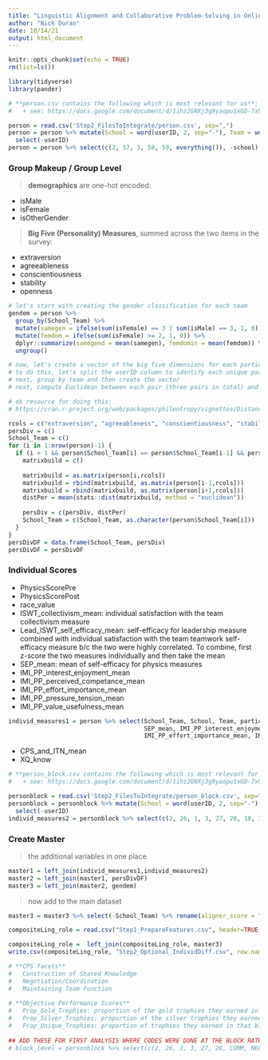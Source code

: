 ```yaml
---
title: "Linguistic Alignment and Collaborative Problem-Solving in Online and Team-Based Interactions - SPLIT-LEVEL ALL BLOCKS"
author: "Nick Duran"
date: 10/14/21
output: html_document
---
```


```r
knitr::opts_chunk$set(echo = TRUE)
rm(list=ls())
```

```r
library(tidyverse)
library(pander)
```


```r
# **person.csv contains the following which is most relevant for us**:
#   + see: https://docs.google.com/document/d/1ihz2GNXj3g9yaopu1xGD-7x9CEW9qwwCRkWE98o_9rM/edit#

person = read.csv('Step2_FilesToIntegrate/person.csv', sep=",") 
person = person %>% mutate(School = word(userID, 2, sep="-"), Team = word(userID, 3, sep="-"), participant = word(userID, 4, sep="-")) %>%
  select(-userID)
person = person %>% select(c(2, 57, 1, 58, 59, everything()), -school) %>% rename(School_Team = "team")

```

### Group Makeup / Group Level

> **demographics** are one-hot encoded:

  * isMale
  * isFemale
  * isOtherGender

> **Big Five (Personality) Measures**, summed across the two items in the survey:

  * extraversion
  * agreeableness
  * conscientiousness
  * stability
  * openness

```r
# let's start with creating the gender classification for each team
gendem = person %>% 
  group_by(School_Team) %>% 
  mutate(samegen = ifelse(sum(isFemale) == 3 | sum(isMale) == 3, 1, 0)) %>%
  mutate(femdom = ifelse(sum(isFemale) >= 2, 1, 0)) %>%
  dplyr::summarize(samegend = mean(samegen), femdomin = mean(femdom)) %>% 
  ungroup()
```

```r
# now, let's create a vector of the big five dimensions for each participant within a team and compute the Euclidean distance 
# to do this, let's split the userID column to identify each unique participant [might not be necessary at all]
# next, group by team and then create the vector
# next, compute Euclidean between each pair (three pairs in total) and then get the average score

# ok resource for doing this:
# https://cran.r-project.org/web/packages/philentropy/vignettes/Distances.html

rcols = c("extraversion", "agreeableness", "conscientiousness", "stability", "openness")
persDiv = c()
School_Team = c()
for (i in 1:nrow(person)-1) {
  if (i > 1 && person$School_Team[i] == person$School_Team[i-1] && person$School_Team[i] == person$School_Team[i+1]) {
    matrixbuild = c()
    
    matrixbuild = as.matrix(person[i,rcols]) 
    matrixbuild = rbind(matrixbuild, as.matrix(person[i-1,rcols]))
    matrixbuild = rbind(matrixbuild, as.matrix(person[i+1,rcols]))
    distPer = mean(stats::dist(matrixbuild, method = "euclidean")) 
    
    persDiv = c(persDiv, distPer)
    School_Team = c(School_Team, as.character(person$School_Team[i]))
  }
}
persDivDF = data.frame(School_Team, persDiv)
persDivDF = persDivDF

```

### Individual Scores

  * PhysicsScorePre
  * PhysicsScorePost
  * race_value
  * ISWT_collectivism_mean: individual satisfaction with the team collectivism measure
  * Lead_ISWT_self_efficacy_mean: self-efficacy for leadership measure combined with individual satisfaction with the team teamwork self-efficacy measure b/c the two were highly correlated. To combine, first z-score the two measures individually and then take the mean
  * SEP_mean: mean of self-efficacy for physics measures
  * IMI_PP_interest_enjoyment_mean
  * IMI_PP_perceived_competance_mean
  * IMI_PP_effort_importance_mean
  * IMI_PP_pressure_tension_mean
  * IMI_PP_value_usefulness_mean 

```r
individ_measures1 = person %>% select(School_Team, School, Team, participant, PhysicsScorePre, PhysicsScorePost, raceValue, ISWT_collectivism_mean, Lead_ISWT_self_efficacy_mean,
                                      SEP_mean, IMI_PP_interest_enjoyment_mean, IMI_PP_perceived_competance_mean, 
                                      IMI_PP_effort_importance_mean, IMI_PP_pressure_tension_mean, IMI_PP_value_usefulness_mean)
```

  * CPS_and_ITN_mean
  * XQ_know

```r
# **person_block.csv contains the following which is most relevant for us**:
#   + see: https://docs.google.com/document/d/1ihz2GNXj3g9yaopu1xGD-7x9CEW9qwwCRkWE98o_9rM/edit#

personblock = read.csv('Step2_FilesToIntegrate/person_block.csv', sep=",")
personblock = personblock %>% mutate(School = word(userID, 2, sep="-"), Team = word(userID, 3, sep="-"), participant = word(userID, 4, sep="-")) %>%
  select(-userID)
individ_measures2 = personblock %>% select(c(2, 26, 1, 3, 27, 28, 10, 18, -school)) %>% rename(School_Team = "team") %>% filter(Block == "Transfer") %>% select(-Block)
```

### Create Master

> the additional variables in one place

```r
master1 = left_join(individ_measures1,individ_measures2)
master2 = left_join(master1, persDivDF)
master3 = left_join(master2, gendem)
```

> now add to the main dataset

```r
master3 = master3 %>% select(-School_Team) %>% rename(aligner_score = "participant")

compositeLing_role = read.csv("Step1_PrepareFeatures.csv", header=TRUE, sep=",")

compositeLing_role =  left_join(compositeLing_role, master3)
write.csv(compositeLing_role, "Step2_Optional_IndividDiff.csv", row.names=FALSE)

```






<!-- #### Block-level performance ONLY RELEVANT FOR CODING SCHEME 1 BLOCK LEVEL VARIABLES -->

```r
# **CPS facets** 
#   Construction of Shared Knowledge
#   Negotiation/Coordination
#   Maintaining Team Function
 
# **Objective Performance Scores**
#   Prop_Gold_Trophies: proportion of the gold trophies they earned in that block; note the max possible number of trophies varies by EcT vs PoT
#   Prop_Silver_Trophies: proportion of the silver trophies they earned in that block; note the max possible number of trophies varies by EcT vs PoT
#   Prop_Unique_Trophies: proportion of trophies they earned in that block; note the max possible number of trophies varies by EcT vs PoT
 
## ADD THESE FOR FIRST ANALYSIS WHERE CODES WERE DONE AT THE BLOCK RATHER THAN SPLIT LEVELS
# block_level = personblock %>% select(c(2, 26, 1, 3, 27, 28, COMM, NEG, MAINTAIN, Prop_Gold_Trophies, Prop_Silver_Trophies, Prop_Unique_Trophies, -school)) %>% rename(School_Team = "team") %>% filter(Block != "Transfer")
```




















